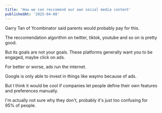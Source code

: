 ```yaml
---
title: 'How we can reccomend our own social media content'
publishedAt: '2025-04-08'
---
```


Garry Tan of Ycombinator said parents would probably pay for this.

The reccomendation algorithm on twitter, tiktok, youtube and so on is pretty good.

But its goals are not your goals. These platforms generally want you to be engaged, maybe click on ads.

For better or worse, ads run the internet. 

Google is only able to invest in things like waymo because of ads.

But I think it would be cool if companies let people define their own features and preferences manually.

I'm actually not sure why they don't, probably it's just too confusing for 95% of people.
